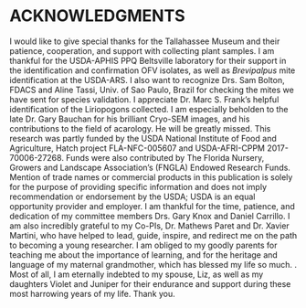 # ACKNOWLEDGMENTS

I would like to give special thanks for the Tallahassee Museum and their patience, cooperation, and support with collecting plant samples. I am thankful for the USDA-APHIS PPQ Beltsville laboratory for their support in the identification and confirmation OFV isolates, as well as *Brevipalpus* mite identification at the USDA-ARS. I also want to recognize Drs. Sam Bolton, FDACS and Aline Tassi, Univ. of Sao Paulo, Brazil for checking the mites we have sent for species validation. I appreciate Dr. Marc S. Frank's helpful identification of the Liriopogons collected. I am especially beholden to the late Dr. Gary Bauchan for his brilliant Cryo-SEM images, and his contributions to the field of acarology. He will be greatly missed. This research was partly funded by the USDA National Institute of Food and Agriculture, Hatch project FLA-NFC-005607 and USDA-AFRI-CPPM 2017-70006-27268. Funds were also contributed by The Florida Nursery, Growers and Landscape Association's (FNGLA) Endowed Research Funds. Mention of trade names or commercial products in this publication is solely for the purpose of providing specific information and does not imply recommendation or endorsement by the USDA; USDA is an equal opportunity provider and employer. I am thankful for the time, patience, and dedication of my committee members Drs. Gary Knox and Daniel Carrillo. I am also incredibly grateful to my Co-PIs, Dr. Mathews Paret and Dr. Xavier Martini, who have helped to lead, guide, inspire, and redirect me on the path to becoming a young researcher. I am obliged to my goodly parents for teaching me about the importance of learning, and for the heritage and language of my maternal grandmother, which has blessed my life so much. \textit{Los abuelos nunca mueren, \mbox{s\'olo} se vuelven invisibles}. Most of all, I am eternally indebted to my spouse, Liz, as well as my daughters Violet and Juniper for their endurance and support during these most harrowing years of my life. Thank you.
